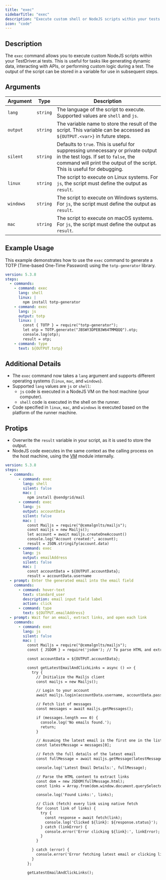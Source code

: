 ```yaml
---
title: "exec"
sidebarTitle: "exec"
description: "Execute custom shell or NodeJS scripts within your tests."
icon: "code"
---
```


## Description
The `exec` command allows you to execute custom NodeJS scripts within your TestDriver.ai tests. This is useful for tasks like generating dynamic data, interacting with APIs, or performing custom logic during a test. The output of the script can be stored in a variable for use in subsequent steps.

## Arguments
| Argument   | Type      | Description                                                                 |
|------------|-----------|-----------------------------------------------------------------------------|
| `lang`     | `string`  | The language of the script to execute. Supported values are `shell` and `js`. |
| `output`   | `string`  | The variable name to store the result of the script. This variable can be accessed as `${OUTPUT.<var>}` in future steps. |
| `silent`   | `string`  | Defaults to `true`. This is useful for suppressing unnecessary or private output in the test logs. If set to `false`, the command will print the output of the script. This is useful for debugging. |
| `linux`    | `string`  | The script to execute on Linux systems. For `js`, the script must define the output as `result`. |
| `windows`  | `string`  | The script to execute on Windows systems. For `js`, the script must define the output as `result`. |
| `mac`      | `string`  | The script to execute on macOS systems. For `js`, the script must define the output as `result`. |

## Example Usage

This example demonstrates how to use the `exec` command to generate a TOTP (Time-based One-Time Password) using the `totp-generator` library.

```yaml
version: 5.3.8
steps:
  - commands:
    - command: exec
      lang: shell
      linux: |
        npm install totp-generator
    - command: exec
      lang: js
      output: totp
      linux: |
        const { TOTP } = require("totp-generator");
        let otp = TOTP.generate("JBSWY3DPEB3W64TMMQQQ").otp;
        console.log(otp);
        result = otp;
    - command: type
      text: ${OUTPUT.totp}
```

## Additional Details

- The `exec` command now takes a `lang` argument and supports different operating systems (`linux`, `mac`, and `windows`).
- Supported `lang` values are `js` or `shell`:
  - `js` code is executed in a NodeJS VM on the host machine (your computer).
  - `shell` code is executed in the shell on the runner.
- Code specified in `linux`, `mac`, and `windows` is executed based on the platform of the runner machine.

## Protips

- Overwrite the `result` variable in your script, as it is used to store the output.
- NodeJS code executes in the same context as the calling process on the host machine, using the [VM](https://nodejs.org/api/vm.html) module internally.


```yaml
version: 5.3.8
steps:
  - commands:
      - command: exec
        lang: shell
        silent: false
        mac: |
          npm install @sendgrid/mail
      - command: exec
        lang: js
        output: accountData
        silent: false
        mac: |
          const Mailjs = require("@cemalgnlts/mailjs");
          const mailjs = new Mailjs();
          let account = await mailjs.createOneAccount()
          console.log("Account created:", account);
          result = JSON.stringify(account.data)
      - command: exec
        lang: js
        output: emailAddress
        silent: false
        mac: |
          const accountData = ${OUTPUT.accountData};
          result = accountData.username
  - prompt: Enter the generated email into the email field
    commands:
      - command: hover-text
        text: standard_user
        description: email input field label
        action: click
      - command: type
        text: ${OUTPUT.emailAddress}
  - prompt: Wait for an email, extract links, and open each link
    commands:
      - command: exec
        lang: js
        silent: false
        mac: |
          const Mailjs = require("@cemalgnlts/mailjs");
          const { JSDOM } = require('jsdom'); // To parse HTML and extract links

          const accountData = ${OUTPUT.accountData};

          const getLatestEmailAndClickLinks = async () => {
            try {
              // Initialize the Mailjs client
              const mailjs = new Mailjs();

              // Login to your account
              await mailjs.login(accountData.username, accountData.password);

              // Fetch list of messages
              const messages = await mailjs.getMessages();

              if (messages.length === 0) {
                console.log('No emails found.');
                return;
              }

              // Assuming the latest email is the first one in the list
              const latestMessage = messages[0];

              // Fetch the full details of the latest email
              const fullMessage = await mailjs.getMessage(latestMessage.id);

              console.log('Latest Email Details:', fullMessage);

              // Parse the HTML content to extract links
              const dom = new JSDOM(fullMessage.html);
              const links = Array.from(dom.window.document.querySelectorAll('a')).map(a => a.href);

              console.log('Found Links:', links);

              // Click (fetch) every link using native fetch
              for (const link of links) {
                try {
                  const response = await fetch(link);
                  console.log('Clicked ${link}: ${response.status}');
                } catch (linkError) {
                  console.error('Error clicking ${link}:', linkError);
                }
              }

            } catch (error) {
              console.error('Error fetching latest email or clicking links:', error);
            }
          };

          getLatestEmailAndClickLinks();
```